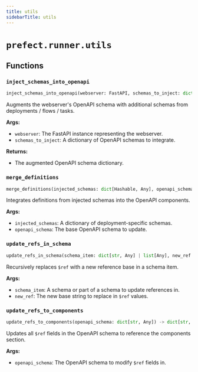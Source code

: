 ```yaml
---
title: utils
sidebarTitle: utils
---
```


# `prefect.runner.utils`

## Functions

### `inject_schemas_into_openapi` <sup><a href="https://github.com/prefecthq/prefect/blob/main/src/prefect/runner/utils.py#L12" target="_blank"><Icon icon="github" style="width: 14px; height: 14px;" /></a></sup>

```python
inject_schemas_into_openapi(webserver: FastAPI, schemas_to_inject: dict[Hashable, Any]) -> dict[str, Any]
```


Augments the webserver's OpenAPI schema with additional schemas from deployments / flows / tasks.

**Args:**
- `webserver`: The FastAPI instance representing the webserver.
- `schemas_to_inject`: A dictionary of OpenAPI schemas to integrate.

**Returns:**
- The augmented OpenAPI schema dictionary.


### `merge_definitions` <sup><a href="https://github.com/prefecthq/prefect/blob/main/src/prefect/runner/utils.py#L33" target="_blank"><Icon icon="github" style="width: 14px; height: 14px;" /></a></sup>

```python
merge_definitions(injected_schemas: dict[Hashable, Any], openapi_schema: dict[str, Any]) -> dict[str, Any]
```


Integrates definitions from injected schemas into the OpenAPI components.

**Args:**
- `injected_schemas`: A dictionary of deployment-specific schemas.
- `openapi_schema`: The base OpenAPI schema to update.


### `update_refs_in_schema` <sup><a href="https://github.com/prefecthq/prefect/blob/main/src/prefect/runner/utils.py#L56" target="_blank"><Icon icon="github" style="width: 14px; height: 14px;" /></a></sup>

```python
update_refs_in_schema(schema_item: dict[str, Any] | list[Any], new_ref: str) -> None
```


Recursively replaces `$ref` with a new reference base in a schema item.

**Args:**
- `schema_item`: A schema or part of a schema to update references in.
- `new_ref`: The new base string to replace in `$ref` values.


### `update_refs_to_components` <sup><a href="https://github.com/prefecthq/prefect/blob/main/src/prefect/runner/utils.py#L76" target="_blank"><Icon icon="github" style="width: 14px; height: 14px;" /></a></sup>

```python
update_refs_to_components(openapi_schema: dict[str, Any]) -> dict[str, Any]
```


Updates all `$ref` fields in the OpenAPI schema to reference the components section.

**Args:**
- `openapi_schema`: The OpenAPI schema to modify `$ref` fields in.

